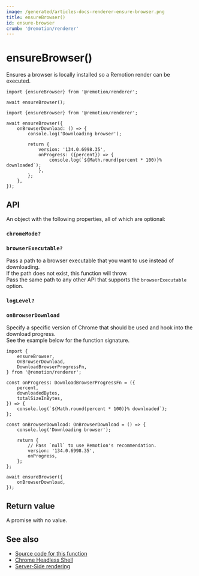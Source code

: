 ```yaml
---
image: /generated/articles-docs-renderer-ensure-browser.png
title: ensureBrowser()
id: ensure-browser
crumb: '@remotion/renderer'
---
```


# ensureBrowser()<AvailableFrom v="4.0.137" />

Ensures a browser is locally installed so a Remotion render can be executed.

```tsx twoslash title="Simple usage"
import {ensureBrowser} from '@remotion/renderer';

await ensureBrowser();
```

```tsx twoslash title="Setting a specific Chrome version and listening to progress"
import {ensureBrowser} from '@remotion/renderer';

await ensureBrowser({
	onBrowserDownload: () => {
		console.log('Downloading browser');

		return {
			version: '134.0.6998.35',
			onProgress: ({percent}) => {
				console.log(`${Math.round(percent * 100)}% downloaded`);
			},
		};
	},
});
```

## API

An object with the following properties, all of which are optional:

### `chromeMode?`<AvailableFrom v="4.0.248" />

<Options id="chrome-mode" />

### `browserExecutable?`

Pass a path to a browser executable that you want to use instead of downloading.  
If the path does not exist, this function will throw.  
Pass the same path to any other API that supports the `browserExecutable` option.

### `logLevel?`

<Options id="log" />

### `onBrowserDownload`

Specify a specific version of Chrome that should be used and hook into the download progress.  
See the example below for the function signature.

```tsx twoslash title="init.ts"
import {
	ensureBrowser,
	OnBrowserDownload,
	DownloadBrowserProgressFn,
} from '@remotion/renderer';

const onProgress: DownloadBrowserProgressFn = ({
	percent,
	downloadedBytes,
	totalSizeInBytes,
}) => {
	console.log(`${Math.round(percent * 100)}% downloaded`);
};

const onBrowserDownload: OnBrowserDownload = () => {
	console.log('Downloading browser');

	return {
		// Pass `null` to use Remotion's recommendation.
		version: '134.0.6998.35',
		onProgress,
	};
};

await ensureBrowser({
	onBrowserDownload,
});
```

## Return value

A promise with no value.

## See also

- [Source code for this function](https://github.com/remotion-dev/remotion/blob/main/packages/renderer/src/ensure-browser.ts)
- [Chrome Headless Shell](/docs/miscellaneous/chrome-headless-shell)
- [Server-Side rendering](/docs/ssr)
